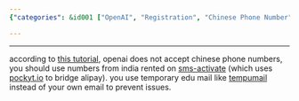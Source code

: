 ```yaml
---
{"categories": &id001 ["OpenAI", "Registration", "Chinese Phone Number", "India", "SMS Activation", "Tempumail", "Temporary Email"], "category": "Online security and privacy", "date": "2023-02-09 01:01:23", "description": "This tutorial provides step-by-step instructions on how to create an OpenAI account using a Chinese phone number and temporary email addresses from Tempumail, making it possible to bypass potential restrictions and issues.", "tags": *id001, "title": "Openai Account Registration"}

---
```


------

according to [this tutorial](https://www.modb.pro/db/573022), openai does not accept chinese phone numbers, you should use numbers from india rented on [sms-activate](https://sms-activate.org/) (which uses [pockyt.io](https://pockyt.io/) to bridge alipay). you use temporary edu mail like [tempumail](https://tempumail.com/mailbox) instead of your own email to prevent issues.

